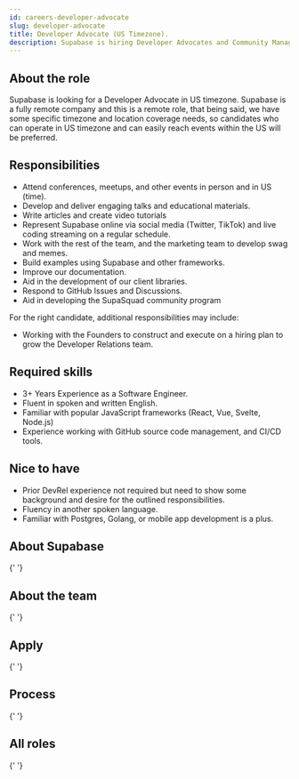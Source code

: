 ```yaml
---
id: careers-developer-advocate
slug: developer-advocate
title: Developer Advocate (US Timezone).
description: Supabase is hiring Developer Advocates and Community Managers
---
```



## About the role

Supabase is looking for a Developer Advocate in US timezone. Supabase is a fully remote company and this is a remote role, that being said, we have some specific timezone and location coverage needs, so candidates who can operate in US timezone and can easily reach events within the US will be preferred.

## Responsibilities

- Attend conferences, meetups, and other events in person and in US (time).
- Develop and deliver engaging talks and educational materials.
- Write articles and create video tutorials
- Represent Supabase online via social media (Twitter, TikTok) and live coding streaming on a regular schedule.
- Work with the rest of the team, and the marketing team to develop swag and memes.
- Build examples using Supabase and other frameworks.
- Improve our documentation.
- Aid in the development of our client libraries.
- Respond to GitHub Issues and Discussions.
- Aid in developing the SupaSquad community program

For the right candidate, additional responsibilities may include:

- Working with the Founders to construct and execute on a hiring plan to grow the Developer Relations team.

## Required skills

- 3+ Years Experience as a Software Engineer.
- Fluent in spoken and written English.
- Familiar with popular JavaScript frameworks (React, Vue, Svelte, Node.js)
- Experience working with GitHub source code management, and CI/CD tools.

## Nice to have

- Prior DevRel experience not required but need to show some background and desire for the outlined responsibilities.
- Fluency in another spoken language.
- Familiar with Postgres, Golang, or mobile app development is a plus.

## About Supabase

<About />{' '}

## About the team

<Team />{' '}

## Apply

<Apply />{' '}

## Process

<Process />{' '}

## All roles

<Roles />{' '}
